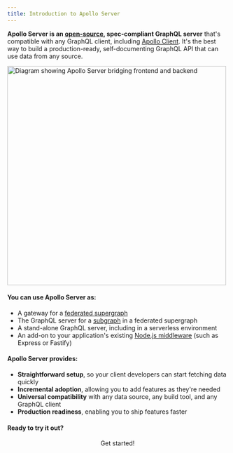 ```yaml
---
title: Introduction to Apollo Server
---
```


**Apollo Server is an [open-source](https://github.com/apollographql/apollo-server), spec-compliant GraphQL server** that's compatible with any GraphQL client, including [Apollo Client](https://www.apollographql.com/docs/react). It's the best way to build a production-ready, self-documenting GraphQL API that can use data from any source.

<img src="./images/frontend_backend_diagram.svg" width="500" alt="Diagram showing Apollo Server bridging frontend and backend" />

<!--  TODO: check all this -->
#### You can use Apollo Server as:

* A gateway for a [federated supergraph](/federation/)
* The GraphQL server for a [subgraph](/federation/subgraphs) in a federated supergraph
* A stand-alone GraphQL server, including in a serverless environment
* An add-on to your application's existing [Node.js middleware](./integrations/middleware/) (such as Express or Fastify)

#### Apollo Server provides:

*  **Straightforward setup**, so your client developers can start fetching data quickly
*  **Incremental adoption**, allowing you to add features as they're needed
*  **Universal compatibility** with any data source, any build tool, and any GraphQL client
*  **Production readiness**, enabling you to ship features faster

#### Ready to try it out?

<div align="center">
  <ButtonLink href="./getting-started/" size="lg">
    Get started!
  </ButtonLink>
</div>
